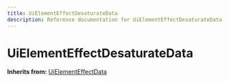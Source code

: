 ```yaml
---
title: UiElementEffectDesaturateData
description: Reference documentation for UiElementEffectDesaturateData meta class
---
```



# UiElementEffectDesaturateData

**Inherits from:** [UiElementEffectData](/classes/uielementeffectdata)

<ClassDetails file="/db/classes/UiElementEffectDesaturateData.b8dcc80198b2.json" />
